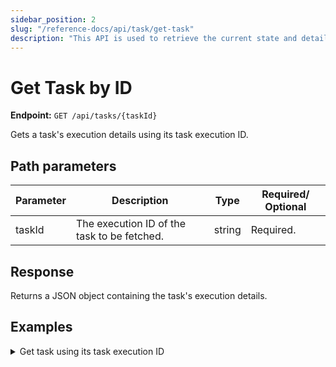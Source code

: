 ```yaml
---
sidebar_position: 2
slug: "/reference-docs/api/task/get-task"
description: "This API is used to retrieve the current state and details of a specific task."
---
```



# Get Task by ID

**Endpoint:** `GET /api/tasks/{taskId}`

Gets a task's execution details using its task execution ID.

## Path parameters

| Parameter | Description                                 | Type   | Required/ Optional |
| --------- | ------------------------------------------- | ------ | ------------------ |
| taskId    | The execution ID of the task to be fetched. | string | Required.          |

## Response

Returns a JSON object containing the task's execution details.

## Examples

<details>
<summary>Get task using its task execution ID</summary>

**Request**

```bash
curl -X 'GET' \
  'https://<YOUR_CLUSTER>/api/tasks/6f207c78-bdf2-11ef-88e4-ce0afa758ea1' \
  -H 'accept: */*' \
  -H 'X-Authorization: <TOKEN>'
```

**Response**

```json
{
  "taskType": "WAIT",
  "status": "IN_PROGRESS",
  "inputData": {
    "_createdBy": "john.doe@acme.com"
  },
  "referenceTaskName": "wait_ref",
  "retryCount": 0,
  "seq": 1,
  "pollCount": 1,
  "taskDefName": "wait",
  "scheduledTime": 1734697335733,
  "startTime": 1734697335733,
  "endTime": 0,
  "updateTime": 0,
  "startDelayInSeconds": 0,
  "retried": false,
  "executed": false,
  "callbackFromWorker": true,
  "responseTimeoutSeconds": 0,
  "workflowInstanceId": "0c645656-becd-11ef-a89d-86a819bd92bf",
  "workflowType": "test-workflow",
  "taskId": "0c658ed7-becd-11ef-a89d-86a819bd92bf",
  "callbackAfterSeconds": 2147483647,
  "outputData": {},
  "workflowTask": {
    "inputParameters": {},
    "type": "SIMPLE",
    "decisionCases": {},
    "defaultCase": [],
    "forkTasks": [],
    "startDelay": 0,
    "joinOn": [],
    "optional": false,
    "rateLimited": false,
    "defaultExclusiveJoinTask": [],
    "asyncComplete": false,
    "loopOver": [],
    "onStateChange": {},
    "permissive": false
  },
  "rateLimitPerFrequency": 0,
  "rateLimitFrequencyInSeconds": 0,
  "workflowPriority": 0,
  "iteration": 0,
  "subworkflowChanged": false,
  "firstStartTime": 0,
  "queueWaitTime": 0,
  "loopOverTask": false,
  "taskDefinition": null
}
```

</details>
